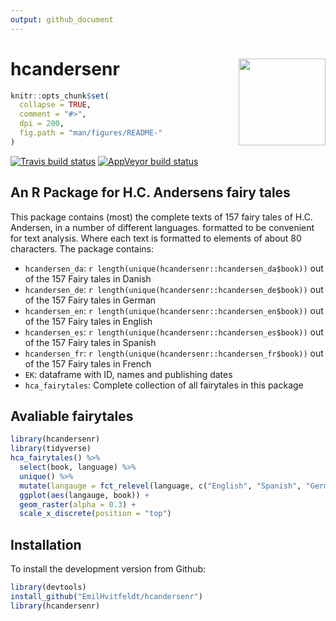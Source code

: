 ```yaml
---
output: github_document
---
```


# hcandersenr <img src='man/figures/logo.png' align="right" height="139" />

```r
knitr::opts_chunk$set(
  collapse = TRUE,
  comment = "#>",
  dpi = 200,
  fig.path = "man/figures/README-"
)
```

<!-- badges: start -->
[![Travis build status](https://travis-ci.org/EmilHvitfeldt/hcandersenr.svg?branch=master)](https://travis-ci.org/EmilHvitfeldt/hcandersenr)
[![AppVeyor build status](https://ci.appveyor.com/api/projects/status/github/EmilHvitfeldt/hcandersenr?branch=master&svg=true)](https://ci.appveyor.com/project/EmilHvitfeldt/hcandersenr)
<!-- badges: end -->

## An R Package for H.C. Andersens fairy tales

This package contains (most) the complete texts of 157 fairy tales of H.C. Andersen, in a number of different languages. formatted to be convenient for text analysis. Where each text is formatted to elements of about 80 characters. The package contains:

* `hcandersen_da`: `r length(unique(hcandersenr::hcandersen_da$book))` out of the 157 Fairy tales in Danish
* `hcandersen_de`: `r length(unique(hcandersenr::hcandersen_de$book))` out of the 157 Fairy tales in German
* `hcandersen_en`: `r length(unique(hcandersenr::hcandersen_en$book))` out of the 157 Fairy tales in English
* `hcandersen_es`: `r length(unique(hcandersenr::hcandersen_es$book))` out of the 157 Fairy tales in Spanish
* `hcandersen_fr`: `r length(unique(hcandersenr::hcandersen_fr$book))` out of the 157 Fairy tales in French
* `EK`: dataframe with ID, names and publishing dates
* `hca_fairytales`: Complete collection of all fairytales in this package

## Avaliable fairytales

```r
library(hcandersenr)
library(tidyverse)
hca_fairytales() %>% 
  select(book, language) %>% 
  unique() %>% 
  mutate(langauge = fct_relevel(language, c("English", "Spanish", "German", "Danish", "French"))) %>%
  ggplot(aes(langauge, book)) + 
  geom_raster(alpha = 0.3) +
  scale_x_discrete(position = "top")
```

## Installation

To install the development version from Github:

```r
library(devtools)
install_github("EmilHvitfeldt/hcandersenr")
library(hcandersenr)
```
